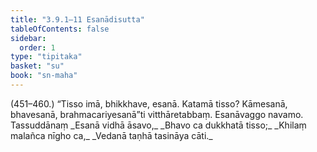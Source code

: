 ```yaml
---
title: "3.9.1–11 Esanādisutta"
tableOfContents: false
sidebar:
  order: 1
type: "tipitaka"
basket: "su"
book: "sn-maha"
---
```



<DynamicBreadcrumb />

<Paragraph type="center" book="sn-maha">
(451–460.)
</Paragraph>

<Paragraph number="988" book="sn-maha">
“Tisso imā, bhikkhave, esanā. Katamā tisso? Kāmesanā, bhavesanā, brahmacariyesanā”ti vitthāretabbaṃ.

</Paragraph>

<Paragraph number="989" type="center" book="sn-maha">
Esanāvaggo navamo.



</Paragraph>

<Paragraph number="990" type="center" book="sn-maha">
Tassuddānaṃ


</Paragraph>

<Paragraph number="991" type="verses" book="sn-maha">
_Esanā vidhā āsavo,_  
_Bhavo ca dukkhatā tisso;_  
_Khilaṃ malañca nīgho ca,_  
_Vedanā taṇhā tasināya cāti._
</Paragraph>